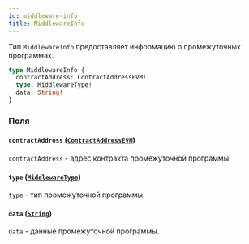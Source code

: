 ```yaml
---
id: middleware-info
title: MiddlewareInfo
---
```



Тип `MiddlewareInfo` предоставляет информацию о промежуточных программах.

```graphql
type MiddlewareInfo {
  contractAddress: ContractAddressEVM!
  type: MiddlewareType!
  data: String!
}
```


### Поля

#### `contractAddress` ([`ContractAddressEVM`](/reference/scalars/contract-address-evm))

`contractAddress` - адрес контракта промежуточной программы.


#### `type` ([`MiddlewareType`](/reference/enums/middleware-type))

`type` - тип промежуточной программы.


#### `data` ([`String`](/reference/scalars/string))

`data` - данные промежуточной программы.




